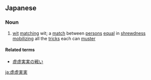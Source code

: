 ==Japanese==
{{ja-kanjitab|虚|実}}

===Noun===
{{ja-noun|きょきょじつじつ}}

# [[wit]] [[matching]] wit; a [[match]] between [[person|persons]] [[equal]] in [[shrewdness]] [[mobilizing]] all the [[trick|tricks]] each can [[muster]]

====Related terms====
* [[虚虚実実の戦い]]

[[ja:虚虚実実]]